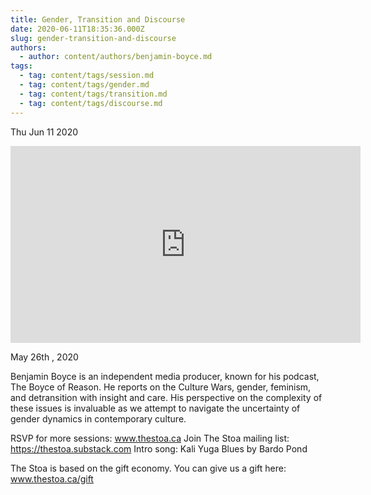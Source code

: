 ```yaml
---
title: Gender, Transition and Discourse
date: 2020-06-11T18:35:36.000Z
slug: gender-transition-and-discourse
authors:
  - author: content/authors/benjamin-boyce.md
tags:
  - tag: content/tags/session.md
  - tag: content/tags/gender.md
  - tag: content/tags/transition.md
  - tag: content/tags/discourse.md
---
```






Thu Jun 11 2020

<iframe width="560" height="315" src="https://www.youtube.com/embed/d7CCcqQPgIE" title="Gender, Transition and Discourse w/ Benjamin Boyce" frameborder="0" allow="accelerometer; autoplay; clipboard-write; encrypted-media; gyroscope; picture-in-picture" allowfullscreen ></iframe>

May 26th , 2020

Benjamin Boyce is an independent media producer, known for his podcast, The Boyce of Reason. He reports on the Culture Wars, gender, feminism, and detransition with insight and care. His perspective on the complexity of these issues is invaluable as we attempt to navigate the uncertainty of gender dynamics in contemporary culture.

RSVP for more sessions: www.thestoa.ca
Join The Stoa mailing list: https://thestoa.substack.com
Intro song: Kali Yuga Blues by Bardo Pond

The Stoa is based on the gift economy. You can give us a gift here: www.thestoa.ca/gift


